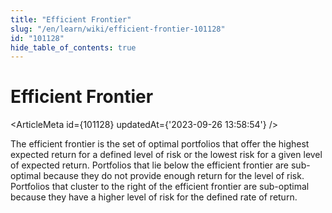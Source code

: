 ```yaml
---
title: "Efficient Frontier"
slug: "/en/learn/wiki/efficient-frontier-101128"
id: "101128"
hide_table_of_contents: true
---
```



# Efficient Frontier

<ArticleMeta id={101128} updatedAt={'2023-09-26 13:58:54'} />
<div className='border-solid border-b border-t-0 my-4 border-[var(--ifm-color-gray-300)]' />

The efficient frontier is the set of optimal portfolios that offer the highest expected return for a defined level of risk or the lowest risk for a given level of expected return. Portfolios that lie below the efficient frontier are sub-optimal because they do not provide enough return for the level of risk. Portfolios that cluster to the right of the efficient frontier are sub-optimal because they have a higher level of risk for the defined rate of return.
